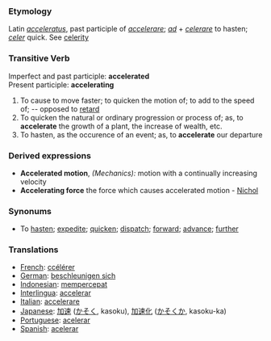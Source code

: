 ===Etymology===
Latin ''[[acceleratus]]'', past participle of ''[[accelerare]]''; ''[[ad]]'' + ''[[celerare]]'' to hasten; ''[[celer]]'' quick. See [[celerity]]
===Transitive Verb===
Imperfect and past participle:  '''accelerated''' <br>
Present participle: '''accelerating'''
#To cause to move faster; to quicken the motion of; to add to the speed of; -- opposed to [[retard]]
#To quicken the natural or ordinary progression or process of; as, to '''accelerate''' the growth of a plant, the increase of wealth, etc.
#To hasten, as the occurence of an event; as, to '''accelerate''' our departure
===Derived expressions===
*'''Accelerated motion''', ''(Mechanics):'' motion with a continually increasing velocity
*'''Accelerating force''' the force which causes accelerated motion - [[Nichol]]
===Synonums===
*To [[hasten]]; [[expedite]]; [[quicken]]; [[dispatch]]; [[forward]]; [[advance]]; [[further]]

=== Translations ===
*[[French]]: [[ccélérer]]
*[[German]]: [[beschleunigen sich]]
*[[Indonesian]]: [[cepat|mempercepat]]
*[[Interlingua]]: [[accelerar]]
*[[Italian]]: [[accelerare]]
*[[Japanese]]: [[加速]] ([[かそく]], kasoku), [[加速化]] ([[かそくか]], kasoku-ka)
*[[Portuguese]]: [[acelerar]]
*[[Spanish]]: [[acelerar]]